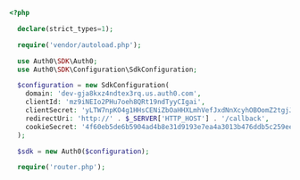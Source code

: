 ```php index.php lines
<?php

  declare(strict_types=1);

  require('vendor/autoload.php');

  use Auth0\SDK\Auth0;
  use Auth0\SDK\Configuration\SdkConfiguration;

  $configuration = new SdkConfiguration(
    domain: 'dev-gja8kxz4ndtex3rq.us.auth0.com',
    clientId: 'mz9iNEIo2PHu7oeh8QRt19ndTyyCIgai',
    clientSecret: 'yLTW7npKO4g1HHsCENiZbOaHHXLmhVefJxdNnXcyhOBOomZ2tgjJjSC2pMK7Swvr',
    redirectUri: 'http://' . $_SERVER['HTTP_HOST'] . '/callback',
    cookieSecret: '4f60eb5de6b5904ad4b8e31d9193e7ea4a3013b476ddb5c259ee9077c05e1457'
  );

  $sdk = new Auth0($configuration);

  require('router.php');
```

